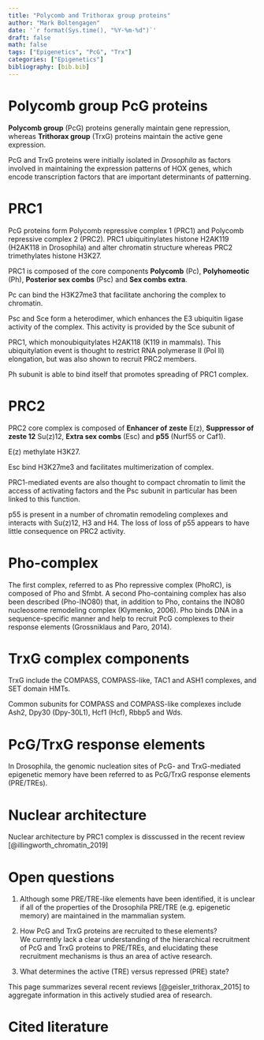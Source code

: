 ```yaml
---
title: "Polycomb and Trithorax group proteins"
author: "Mark Boltengagen"
date: '`r format(Sys.time(), "%Y-%m-%d")`'
draft: false
math: false
tags: ["Epigenetics", "PcG", "Trx"]
categories: ["Epigenetics"]
bibliography: [bib.bib]
---
```


# Polycomb group PcG proteins
**Polycomb group** (PcG) proteins generally maintain gene repression, whereas **Trithorax group** (TrxG) proteins maintain the active gene expression.  

PcG and TrxG proteins were initially isolated in _Drosophila_ as factors involved in maintaining the expression patterns of HOX genes, which encode transcription factors that are important determinants of patterning.  

# PRC1
PcG proteins form Polycomb repressive complex 1 (PRC1) and Polycomb repressive complex 2 (PRC2). PRC1 ubiquitinylates histone H2AK119 (H2AK118 in Drosophila) and alter chromatin structure whereas PRC2 trimethylates histone H3K27.  

PRC1 is composed of the core components **Polycomb** (Pc), **Polyhomeotic** (Ph), **Posterior sex combs** (Psc) and **Sex combs extra**.  

Pc can bind the H3K27me3 that facilitate anchoring the complex to chromatin.  

Psc and Sce form a heterodimer, which enhances the E3 ubiquitin ligase activity of the complex. This activity is provided by the Sce subunit of 

PRC1, which monoubiquitylates H2AK118 (K119 in mammals). This ubiquitylation event is thought to restrict RNA polymerase II (Pol II) elongation, but was also shown to recruit PRC2 members.  

Ph subunit is able to bind itself that promotes spreading of PRC1 complex.  

# PRC2
PRC2 core complex is composed of **Enhancer of zeste** E(z), **Suppressor of zeste 12** Su(z)12, **Extra sex combs** (Esc) and **p55** (Nurf55 or Caf1).  

E(z) methylate H3K27.

Esc bind H3K27me3 and facilitates multimerization of complex.

PRC1-mediated events are also thought to compact chromatin to limit the access of activating factors and the Psc subunit in particular has been linked to this function.

p55 is present in a number of chromatin remodeling complexes and interacts with Su(z)12, H3 and H4. The loss of loss of p55 appears to have little consequence on PRC2 activity.  

# Pho-complex
The first complex, referred to as Pho repressive complex (PhoRC), is composed of Pho and Sfmbt. A second Pho-containing complex has also been described (Pho-INO80) that, in addition to Pho, contains the INO80 nucleosome remodeling complex (Klymenko, 2006).
Pho binds DNA in a sequence-specific manner and help to recruit PcG complexes to their response elements (Grossniklaus and Paro, 2014).   


# TrxG complex components

TrxG include the COMPASS, COMPASS-like, TAC1 and ASH1 complexes, and SET domain HMTs.  

Common subunits for COMPASS and COMPASS-like complexes include Ash2, Dpy30 (Dpy-30L1), Hcf1 (Hcf), Rbbp5 and Wds. 

# PcG/TrxG response elements
In Drosophila, the genomic nucleation sites of PcG- and TrxG-mediated epigenetic memory have been referred to as PcG/TrxG response elements (PRE/TREs).  

# Nuclear architecture
Nuclear architecture by PRC1 complex is disscussed in the recent review [@illingworth_chromatin_2019]

# Open questions
1. Although some PRE/TRE-like elements have been identified, it is unclear if all of the properties of the Drosophila PRE/TRE (e.g. epigenetic memory) are maintained in the mammalian system.  

2. How PcG and TrxG proteins are recruited to these elements?  
We currently lack a clear understanding of the hierarchical recruitment of PcG and TrxG proteins to PRE/TREs, and elucidating these recruitment mechanisms is thus an area of active research.  

3. What determines the active (TRE) versus repressed (PRE) state?

This page summarizes several recent reviews [@geisler_trithorax_2015] to aggregate information in this actively studied area of research.

# Cited literature
